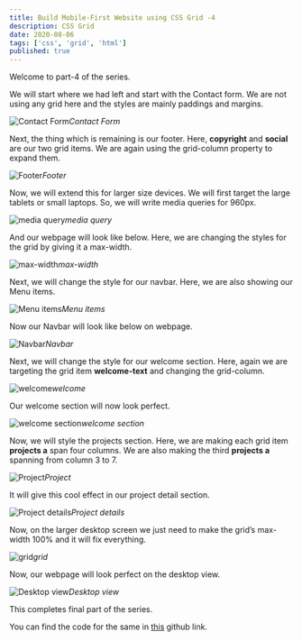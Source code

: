 ```yaml
---
title: Build Mobile-First Website using CSS Grid -4
description: CSS Grid
date: 2020-08-06
tags: ['css', 'grid', 'html']
published: true
---
```


Welcome to part-4 of the series. 

We will start where we had left and start with the Contact form. We are not using any grid here and the styles are mainly paddings and margins.

![Contact Form](https://ik.imagekit.io/thewebdev/Mobile-First/4/1_YCqKBdMlLX.png)*Contact Form*

Next, the thing which is remaining is our footer. Here, **copyright** and **social** are our two grid items. We are again using the grid-column property to expand them.

![Footer](https://ik.imagekit.io/thewebdev/Mobile-First/4/2_eOPxFpUiw.png)*Footer*

Now, we will extend this for larger size devices. We will first target the large tablets or small laptops. So, we will write media queries for 960px.

![media query](https://ik.imagekit.io/thewebdev/Mobile-First/4/3_yOZZrDXg-S.png)*media query*

And our webpage will look like below. Here, we are changing the styles for the grid by giving it a max-width.

![max-width](https://ik.imagekit.io/thewebdev/Mobile-First/4/4_j0Gsw-OBv.png)*max-width*

Next, we will change the style for our navbar. Here, we are also showing our Menu items.

![Menu items](https://ik.imagekit.io/thewebdev/Mobile-First/4/5_0R67L_5ZRD.png)*Menu items*

Now our Navbar will look like below on webpage.

![Navbar](https://ik.imagekit.io/thewebdev/Mobile-First/4/6_1suDVsxyAP.png)*Navbar*

Next, we will change the style for our welcome section. Here, again we are targeting the grid item **welcome-text** and changing the grid-column.

![welcome](https://ik.imagekit.io/thewebdev/Mobile-First/4/7_Gg5jmg235.png)*welcome*

Our welcome section will now look perfect.

![welcome section](https://ik.imagekit.io/thewebdev/Mobile-First/4/8_ZgO5xlOXtT.png)*welcome section*

Now, we will style the projects section. Here, we are making each grid item **projects a** span four columns. We are also making the third **projects a** spanning from column 3 to 7.

![Project](https://ik.imagekit.io/thewebdev/Mobile-First/4/9_RSRfk5Bj6Z.png)*Project*

It will give this cool effect in our project detail section.

![Project details](https://ik.imagekit.io/thewebdev/Mobile-First/4/10_xh0ONCuoOd.png)*Project details*

Now, on the larger desktop screen we just need to make the grid’s max-width 100% and it will fix everything.

![grid](https://ik.imagekit.io/thewebdev/Mobile-First/4/11_xJ2SGEM41.png)*grid*

Now, our webpage will look perfect on the desktop view.

![Desktop view](https://ik.imagekit.io/thewebdev/Mobile-First/4/12_I2dih1B86b.png)*Desktop view*

This completes final part of the series.

You can find the code for the same in [this](https://github.com/nabendu82/Mobile-First-CSS-Grid) github link.
